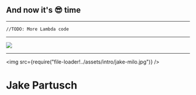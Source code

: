
<Section>

# And now it's :sunglasses: time

</Section>

---

```
//TODO: More Lambda code
```

---

<Image src="https://media.giphy.com/media/KJ1f5iTl4Oo7u/giphy.gif" />

---

<Split>

<img src={require("file-loader!../assets/intro/jake-milo.jpg")} />

# Jake Partusch

<IntroList />

</Split>
